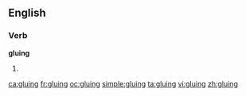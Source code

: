 ==English==

===Verb===
'''gluing'''

# {{present participle of|[[glue]]}}

[[ca:gluing]]
[[fr:gluing]]
[[oc:gluing]]
[[simple:gluing]]
[[ta:gluing]]
[[vi:gluing]]
[[zh:gluing]]